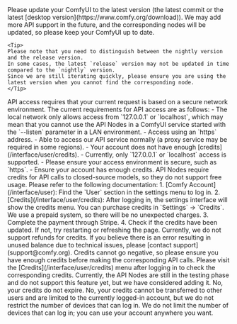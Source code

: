 <AccordionGroup>

  <Accordion title="Why can't I find the API nodes?">
    Please update your ComfyUI to the latest version (the latest commit or the latest [desktop version](https://www.comfy.org/download)). 
    We may add more API support in the future, and the corresponding nodes will be updated, so please keep your ComfyUI up to date.

    <Tip>
    Please note that you need to distinguish between the nightly version and the release version.
    In some cases, the latest `release` version may not be updated in time compared to the `nightly` version.
    Since we are still iterating quickly, please ensure you are using the latest version when you cannot find the corresponding node.
    </Tip>

  </Accordion>

  <Accordion title="Why can't I use / log in to the API Nodes?">
    API access requires that your current request is based on a secure network environment. The current requirements for API access are as follows:
    - The local network only allows access from `127.0.0.1` or `localhost`, which may mean that you cannot use the API Nodes in a ComfyUI service started with the `--listen` parameter in a LAN environment.
    - Access using an `https` address.
    - Able to access our API service normally (a proxy service may be required in some regions).
    - Your account does not have enough [credits](/interface/user/credits).
  </Accordion>

 <Accordion title="Why can't I use API node even after logging in, or why does it keep asking me to log in while using?">
    - Currently, only `127.0.0.1` or `localhost` access is supported.
    - Please ensure your access environment is secure, such as `https`.
    - Ensure your account has enough credits.
  </Accordion>

  <Accordion title="Can API Nodes be used for free?">
    API Nodes require credits for API calls to closed-source models, so they do not support free usage.
  </Accordion>

  <Accordion title="How to purchase credits?">
    Please refer to the following documentation:
    1. [Comfy Account](/interface/user): Find the `User` section in the settings menu to log in.
    2. [Credits](/interface/user/credits): After logging in, the settings interface will show the credits menu. You can purchase credits in `Settings` → `Credits`. We use a prepaid system, so there will be no unexpected charges.
    3. Complete the payment through Stripe.
    4. Check if the credits have been updated. If not, try restarting or refreshing the page.
  </Accordion>
  
  <Accordion title="Are unused credits refundable?">
  Currently, we do not support refunds for credits.
  If you believe there is an error resulting in unused balance due to technical issues, please [contact support](support@comfy.org).
  </Accordion>

  <Accordion title="Can credits go negative?">
  Credits cannot go negative, so please ensure you have enough credits before making the corresponding API calls.
  </Accordion>

 <Accordion title="Where can I check usage and expenses?">
  Please visit the [Credits](/interface/user/credits) menu after logging in to check the corresponding credits.
  </Accordion>

  <Accordion title="Is it possible to use my own API Key?">
  Currently, the API Nodes are still in the testing phase and do not support this feature yet, but we have considered adding it.
  </Accordion>

 <Accordion title="Do credits expire?">
  No, your credits do not expire.
  </Accordion>

  <Accordion title="Can credits be transferred or shared?">
  No, your credits cannot be transferred to other users and are limited to the currently logged-in account, but we do not restrict the number of devices that can log in.
  </Accordion>

   <Accordion title="Can I use the same account on different devices?">
  We do not limit the number of devices that can log in; you can use your account anywhere you want.
  </Accordion>

</AccordionGroup>